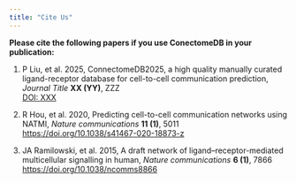 ```yaml
---
title: "Cite Us"
---
```


**Please cite the following papers if you use ConectomeDB in your publication:**

1. P Liu, et al. 2025, ConnectomeDB2025, a high quality manually curated ligand-receptor database for cell-to-cell communication prediction,
*Journal Title* **XX (YY)**, ZZZ\
[DOI: XXX](DOI: XXX)

2. R Hou, et al. 2020, Predicting cell-to-cell communication networks using NATMI,
*Nature communications* **11 (1)**, 5011\
[https://doi.org/10.1038/s41467-020-18873-z](https://doi.org/10.1038/s41467-020-18873-z)

3. JA Ramilowski, et al. 2015, A draft network of ligand–receptor-mediated multicellular signalling in human,
*Nature communications* **6 (1)**, 7866\
[https://doi.org/10.1038/ncomms8866](https://doi.org/10.1038/ncomms8866)


